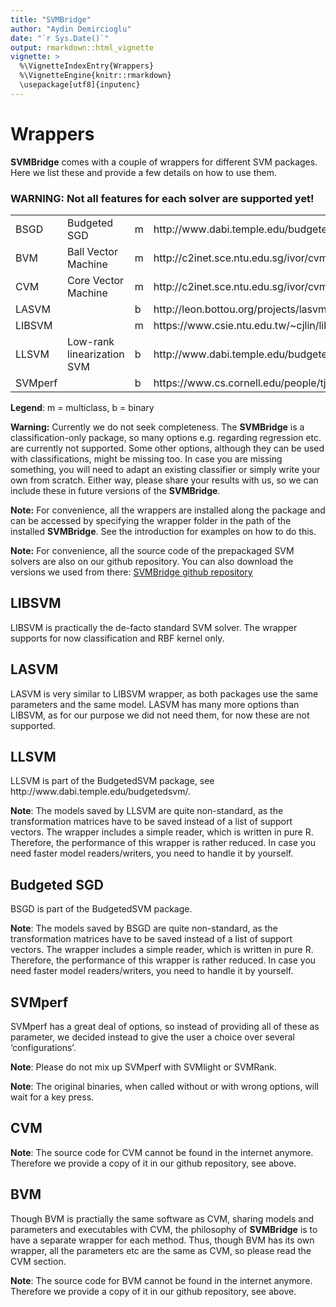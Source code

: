 ```yaml
---
title: "SVMBridge"
author: "Aydin Demircioglu"
date: "`r Sys.Date()`"
output: rmarkdown::html_vignette
vignette: >
  %\VignetteIndexEntry{Wrappers}
  %\VignetteEngine{knitr::rmarkdown}
  \usepackage[utf8]{inputenc}
---
```



# Wrappers

**SVMBridge** comes with a couple of wrappers for different SVM packages. Here we list these and provide a few details on how to use them.

### WARNING: Not all features for each solver are supported yet!

| | | | |
|-|-|-|-|
|BSGD| Budgeted SGD | m | http://www.dabi.temple.edu/budgetedsvm/
|BVM| Ball Vector Machine | m | http://c2inet.sce.ntu.edu.sg/ivor/cvm.html
|CVM| Core Vector Machine | m | http://c2inet.sce.ntu.edu.sg/ivor/cvm.html
|LASVM |  | b | http://leon.bottou.org/projects/lasvm
|LIBSVM |   | m | https://www.csie.ntu.edu.tw/~cjlin/libsvm/
|LLSVM| Low-rank linearization SVM | b | http://www.dabi.temple.edu/budgetedsvm/
|SVMperf|   | b |  https://www.cs.cornell.edu/people/tj/svm_light/svm_perf.html

**Legend**: m = multiclass, b = binary

**Warning:** Currently we do not seek completeness. The **SVMBridge** is a classification-only package, so many options e.g. regarding regression etc. are currently not supported. Some other options, although they can be used with classifications, might be missing too. In case you are missing something, you will need to adapt an existing classifier or simply write your own from scratch. Either way, please share your results with us, so we can include these in future versions of the **SVMBridge**.


**Note:** For convenience, all the wrappers are installed along the package and can be accessed by specifying the wrapper folder in the path of the installed **SVMBridge**. See the introduction for examples on how to do this.

**Note:** For convenience, all the source code of the prepackaged SVM solvers are also on our github repository. You can also download the versions we used from there: [SVMBridge github repository](github.com/aydindemircioglu/SVMBridge])




## LIBSVM

LIBSVM is practically the de-facto standard SVM solver.
The wrapper supports for now classification and RBF kernel only.



## LASVM

LASVM is very similar to LIBSVM wrapper, as both packages use the same parameters and the same model. LASVM has many more options than LIBSVM, as for our purpose we did not need them, for now these are not supported.



## LLSVM


LLSVM is part of the BudgetedSVM package, see http://www.dabi.temple.edu/budgetedsvm/.


**Note**: The models saved by LLSVM are quite non-standard, as the transformation matrices
have to be saved instead of a list of support vectors. The wrapper includes a simple
reader, which is written in pure R. Therefore, the performance of this wrapper is rather
reduced. In case you need faster model readers/writers, you need to handle it by
yourself.



## Budgeted SGD

BSGD is part of the BudgetedSVM package.

**Note**: The models saved by BSGD are quite non-standard, as the transformation matrices
have to be saved instead of a list of support vectors. The wrapper includes a simple
reader, which is written in pure R. Therefore, the performance of this wrapper is rather
reduced. In case you need faster model readers/writers, you need to handle it by
yourself.


## SVMperf

SVMperf has a great deal of options, so instead of providing all of these as parameter, we decided instead to give the user a choice over several 'configurations'.


**Note**: Please do not mix up SVMperf with SVMlight or SVMRank.

**Note**: The original binaries, when called without or with wrong options, will wait for a key press.



## CVM


**Note**: The source code for CVM cannot be found in the internet anymore.
Therefore we provide a copy of it in our github repository, see above.


## BVM

Though BVM is practially the same software as CVM, sharing models and parameters and executables with CVM, the philosophy of **SVMBridge** is to have a separate wrapper for each method. Thus, though BVM has its own wrapper, all the parameters etc are the same as CVM, so please read the CVM section.

**Note**: The source code for BVM cannot be found in the internet anymore.
Therefore we provide a copy of it in our github repository, see above.
